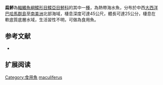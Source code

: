 {{Speciesbox
| name = 扁鮃
| image = 
| image_width = 250px
| image_caption = 
| status = NE
| status_system = IUCN3.1
| genus = Bothus
| species = maculiferus
| authority = [[Poey|Poey]], 1860
| synonyms = *''Pleuronectes maculiferus ,Poey, 1860''
}}

'''扁鮃'''為[[輻鰭魚綱|輻鰭魚綱]][[鰈形目|鰈形目]][[鰈亞目|鰈亞目]][[鮃科|鮃科]]的其中一[[種|種]]，為熱帶海水魚，分布於中西[[大西洋|大西洋]][[巴哈馬群島|巴哈馬群島]]至[[南美洲|南美洲]]北部海域，棲息深度可達45公尺，體長可達25公分，棲息在軟底質底層水域，生活習性不明，可做為食用魚。
==参考文献==
*{{FishBase_species|genus=Bothus|species=maculiferus|year=2014|month=4}}

== 扩展阅读 ==
{{refbegin}}
{{wikispecies-inline|Bothus maculiferus|扁鮃}}
{{refend}}
{{Taxonbar|from=Q2031240}}

[[Category:食用魚|Category:食用魚]]
[[Category:鮃屬|maculiferus]]


{{魚類小作品}}